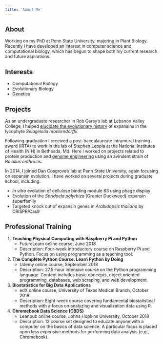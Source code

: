 ```yaml
---
title: 'About Me'
---
```



## About

Working on my PhD  at Penn State University, majoring in Plant Biology. Recently I have developed an interest in computer science and computational biology, which has begun to shape both my current research and future aspirations. 

## Interests

* Computational Biology
* Evolutionary Biology
* Genetics

## Projects

As an undergraduate researcher in Rob Carey's lab at Lebanon Valley College, I helped [elucidate the evolutionary history](https://www.ncbi.nlm.nih.gov/pmc/articles/PMC3680112/) of expansins in the lycophyte *Selaginella moellendorffii*. 

Following graduation I received a post-baccalaureate intramural training award (IRTA) to work in the lab of Stephen Leppla at the National Institutes of Health (NIH) in Bethesda, Md. Here I worked on projects related to protein production and [genome engineering](https://journals.plos.org/plosone/article?id=10.1371/journal.pone.0183346) using an avirulent strain of *Bacillus anthracis*.

In 2014, I joined Dan Cosgrove's lab at Penn State University, again focusing on expansin evolution. I have worked on several projects during graduate school, including:

* *in vitro* evolution of cellulose binding module 63 using phage display
* Evolution of the *Spridoela polyrhiza* (Greater Duckweed) expansin superfamily
* Targeted knock out of expansin genes in *Arabidopsis thaliana* by CRISPR/Cas9

## Professional Training

1. **Teaching Physical Computing with Raspberry Pi and Python**
    * FutureLearn online course, June 2018
    * Description: Four-week introductory course on Raspberry Pi and Python. Focus on using programming as a teaching tool.

2. **The Complete Python Course. Learn Python by Doing**
    * Udemy online course, September 2018
    * Description: 27.5-hour intensive course on the Python programming language. Content includes basic concepts, object oriented programming, databases, web scraping, and web development.

3. **Biostatistics for Big Data Applications**
    * edX online course, University of Texas Medical Branch, October 2018
    * Description: Eight-week course covering fundamental biostatistical methods with a focus on analyzing and visualization data using R.

4. **Chromebook Data Science (CBDS)**
    * Leanpub online course, Johns Hopkins University, October 2018
    * Description: 12 course set designed to educate anyone with a computer on the basics of data science. A particular focus is placed upon less expensive methods for performing data analysis (e.g., Chromebook).